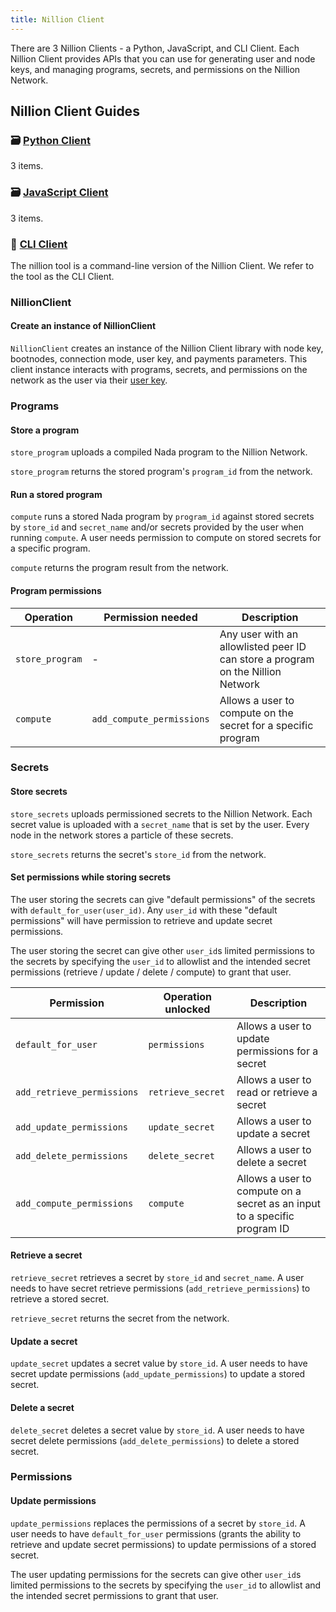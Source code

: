 ```yaml
---
title: Nillion Client
---
```


There are 3 Nillion Clients - a Python, JavaScript, and CLI Client. Each Nillion Client provides APIs that you can use for generating user and node keys, and managing programs, secrets, and permissions on the Nillion Network.

## Nillion Client Guides

### 🗃️ [Python Client](python-client)  
3 items.

### 🗃️ [JavaScript Client](js-client)  
3 items.

### 📄️ [CLI Client](nillion)  
The nillion tool is a command-line version of the Nillion Client. We refer to the tool as the CLI Client.

### NillionClient

#### Create an instance of NillionClient

`NillionClient` creates an instance of the Nillion Client library with node key, bootnodes, connection mode, user key, and payments parameters. This client instance interacts with programs, secrets, and permissions on the network as the user via their [user key](concepts.md#user-key).

### Programs

#### **Store a program**

`store_program` uploads a compiled Nada program to the Nillion Network.

`store_program` returns the stored program's `program_id` from the network.

#### **Run a stored program**

`compute` runs a stored Nada program by `program_id` against stored secrets by `store_id` and `secret_name` and/or secrets provided by the user when running `compute`. A user needs permission to compute on stored secrets for a specific program.

`compute` returns the program result from the network.

#### Program permissions

| Operation        | Permission needed       | Description                                                                 |
|------------------|-------------------------|-----------------------------------------------------------------------------|
| `store_program`  | -                       | Any user with an allowlisted peer ID can store a program on the Nillion Network |
| `compute`        | `add_compute_permissions` | Allows a user to compute on the secret for a specific program                |

### Secrets

#### **Store secrets**

`store_secrets` uploads permissioned secrets to the Nillion Network. Each secret value is uploaded with a `secret_name` that is set by the user. Every node in the network stores a particle of these secrets.

`store_secrets` returns the secret's `store_id` from the network.

#### Set permissions while storing secrets

The user storing the secrets can give "default permissions" of the secrets with `default_for_user(user_id)`. Any `user_id` with these "default permissions" will have permission to retrieve and update secret permissions.

The user storing the secret can give other `user_id`s limited permissions to the secrets by specifying the `user_id` to allowlist and the intended secret permissions (retrieve / update / delete / compute) to grant that user.

| Permission               | Operation unlocked    | Description                                                             |
|--------------------------|-----------------------|-------------------------------------------------------------------------|
| `default_for_user`        | `permissions`         | Allows a user to update permissions for a secret                        |
| `add_retrieve_permissions`| `retrieve_secret`     | Allows a user to read or retrieve a secret                              |
| `add_update_permissions`  | `update_secret`       | Allows a user to update a secret                                        |
| `add_delete_permissions`  | `delete_secret`       | Allows a user to delete a secret                                        |
| `add_compute_permissions` | `compute`             | Allows a user to compute on a secret as an input to a specific program ID |

#### **Retrieve a secret**

`retrieve_secret` retrieves a secret by `store_id` and `secret_name`. A user needs to have secret retrieve permissions (`add_retrieve_permissions`) to retrieve a stored secret.

`retrieve_secret` returns the secret from the network.

#### Update a secret

`update_secret` updates a secret value by `store_id`. A user needs to have secret update permissions (`add_update_permissions`) to update a stored secret.

#### Delete a secret

`delete_secret` deletes a secret value by `store_id`. A user needs to have secret delete permissions (`add_delete_permissions`) to delete a stored secret.

### Permissions

#### Update permissions

`update_permissions` replaces the permissions of a secret by `store_id`. A user needs to have `default_for_user` permissions (grants the ability to retrieve and update secret permissions) to update permissions of a stored secret.

The user updating permissions for the secrets can give other `user_id`s limited permissions to the secrets by specifying the `user_id` to allowlist and the intended secret permissions to grant that user.
